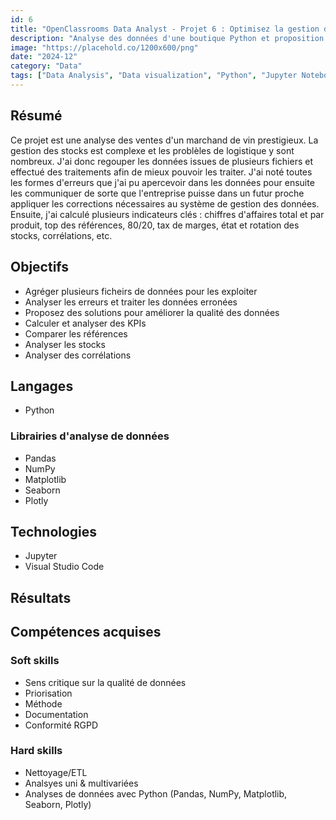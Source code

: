 ---
id: 6
title: "OpenClassrooms Data Analyst - Projet 6 : Optimisez la gestion des données d'une boutique avec R ou Python"
description: "Analyse des données d'une boutique Python et proposition d'axes d'optimisations stratégiques"
image: "https://placehold.co/1200x600/png"
date: "2024-12"
category: "Data"
tags: ["Data Analysis", "Data visualization", "Python", "Jupyter Notebook"]
---

## Résumé

Ce projet est une analyse des ventes d'un marchand de vin prestigieux. La gestion des stocks est complexe et les problèles de logistique y sont nombreux. J'ai donc regouper les données issues de plusieurs fichiers et effectué des traitements afin de mieux pouvoir les traiter. J'ai noté toutes les formes d'erreurs que j'ai pu apercevoir dans les données pour ensuite les communiquer de sorte que l'entreprise puisse dans un futur proche appliquer les corrections nécessaires au système de gestion des données. Ensuite, j'ai calculé plusieurs indicateurs clés : chiffres d'affaires total et par produit, top des références, 80/20, tax de marges, état et rotation des stocks, corrélations, etc.

## Objectifs

- Agréger plusieurs ficheirs de données pour les exploiter
- Analyser les erreurs et traiter les données erronées 
- Proposez des solutions pour améliorer la qualité des données
- Calculer et analyser des KPIs
- Comparer les références
- Analyser les stocks
- Analyser des corrélations

## Langages

- Python

### Librairies d'analyse de données

- Pandas
- NumPy
- Matplotlib
- Seaborn
- Plotly

## Technologies

- Jupyter
- Visual Studio Code

## Résultats

## Compétences acquises

### Soft skills

- Sens critique sur la qualité de données
- Priorisation
- Méthode
- Documentation
- Conformité RGPD

### Hard skills

- Nettoyage/ETL
- Analsyes uni & multivariées
- Analyses de données avec Python (Pandas, NumPy, Matplotlib, Seaborn, Plotly)
